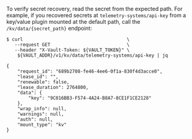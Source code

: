 To verify secret recovery, read the secret from the expected path. For example,
if you recovered secrets at `telemetry-systems/api-key` from a key/value plugin
mounted at the default path, call the `/kv/data/{secret_path}` endpoint:

```shell-session
$ curl                                      \
   --request GET                            \
   --header "X-Vault-Token: ${VAULT_TOKEN}" \
    ${VAULT_ADDR}/v1/kv/data/telemetry-systems/api-key | jq

{
    "request_id": "689b2708-fe46-4ee6-0f1a-830f4d3acce0",
    "lease_id": "",
    "renewable": false,
    "lease_duration": 2764800,
    "data": {
        "key": "9C016BB3-F574-4A24-B8A7-8CE1F1CE2128"
    },
    "wrap_info": null,
    "warnings": null,
    "auth": null,
    "mount_type": "kv"
}
```